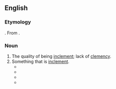==English==

===Etymology===
{{suffix|inclement|cy|lang=en}}. From {{etyl|la|en}} {{m|la|inclementia}}.

===Noun===
{{en-noun|-|inclemencies}}

# The quality of being [[inclement]]; lack of [[clemency]].
# Something that is [[inclement]].
#* {{quote-book|year=1729|author=Jonathan Swift|title=A Modest Proposal|passage=with neither house nor clothes to cover them from the '''inclemencies''' of the weather}}
#* {{quote-book|year=1849|author=Edwin Bryant|title=What I Saw in California|chapter=|edition=|url=http://www.gutenberg.org/etext/13002
|passage=They are built of rough sticks, covered with bulrushes or grass, in such a manner as to completely protect the inhabitants from all the '''inclemencies''' of the weather.}}
#* {{quote-book|year=1874|author=Jules Verne|title=The Mysterious Island|chapter=|edition=|url=http://www.gutenberg.org/etext/1268
|passage=There had been rain, squalls mingled with snow, hailstorms, gusts of wind, but these '''inclemencies''' did not last.}}
#* {{quote-book|year=1922|author=Charles Sylvester|title=Journeys Through Bookland, Vol. 5|chapter=|edition=|url=http://www.gutenberg.org/etext/11250
|passage=The cry of the suffering and dying rings in our ears, as they are dragged from their beds, to be exposed to the '''inclemencies''' of the ice-covered sea in an open boat.}}